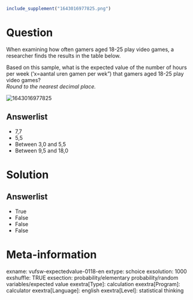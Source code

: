 ```r
include_supplement("1643016977825.png")
```

Question
========
When examining how often gamers aged 18-25 play video games, a
researcher finds the results in the table below.  
  
Based on this sample, what is the expected value of the number of hours
per week ('x=aantal uren gamen per wek") that gamers aged 18-25 play
video games?   
*Round to the nearest decimal place.*  
  
<img src="1643016977825.png" class="fr-fic fr-dii tvcss_2"
alt="1643016977825" />

Answerlist
----------
* 7,7
* 5,5
* Between 3,0 and 5,5
* Between 9,5 and 18,0

Solution
========










Answerlist
----------
* True
* False
* False
* False

Meta-information
================
exname: vufsw-expectedvalue-0118-en
extype: schoice
exsolution: 1000
exshuffle: TRUE
exsection: probability/elementary probability/random variables/expected value
exextra[Type]: calculation
exextra[Program]: calculator
exextra[Language]: english
exextra[Level]: statistical thinking

